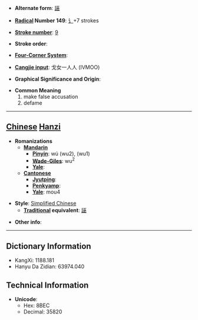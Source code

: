 * '''Alternate form''': [[誣]]

* '''[[Wiktionary:Chinese radical index| Radical]] Number 149''': [[Wiktionary:Chinese radical index 讠|讠]]+7 strokes

* '''[[Wiktionary:Chinese total strokes index|Stroke number]]''': [[Wiktionary:Chinese total strokes index 9|9]]

* '''Stroke order''': 

* '''[[Wiktionary:Chinese four corner index|Four-Corner System]]''': 

* '''[[Wiktionary:Chinese Cangjie index|Cangjie input]]''': 戈女一人人 (IVMOO)

* '''Graphical Significance and Origin''': 

* '''Common Meaning'''
*#make false accusation
*# defame


----

== [[Chinese]] [[Hanzi]] ==

* '''Romanizations'''
** '''[[Mandarin]]'''
*** '''[[Pinyin]]''': wú (wu2), (wu1)
*** '''[[Wade-Giles]]''': wu<sup>2</sup>
*** '''[[Yale]]''': 
** '''[[Cantonese]]'''
*** '''[[Jyutping]]''':
*** '''[[Penkyamp]]''': 
*** '''[[Yale]]''': mou4

* '''Style''': [[Simplified Chinese]] 
** '''[[Traditional Chinese|Traditional]] equivalent''': [[誣]]

* '''Other info''': 

----

== Dictionary Information ==

* KangXi: 1188.181
* Hanyu Da Zidian: 63974.040

== Technical Information ==

* '''Unicode''':
** Hex: 8BEC
** Decimal: 35820